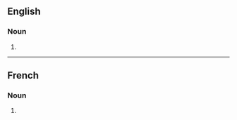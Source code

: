 ==English==

===Noun===
{{head|en|noun form}}

# {{plural of|en|proconsul}}

----

==French==

===Noun===
{{head|fr|noun plural form|g=m}}

# {{plural of|fr|proconsul}}